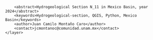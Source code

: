<?xml version="1.0" encoding="UTF-8"?>
<qgis>
    <layer>
        <title>N_11</title>
        <abstract>Hydrogeological Section N_11 in Mexico Basin, year 2024</abstract>
        <keywords>Hydrogeological-section, QGIS, Python, Mexico Basin</keywords>
        <author>Juan Camilo Montaño Caro</author>
        <contact>jcmontanoc@comunidad.unam.mx</contact>
    </layer>
</qgis>
